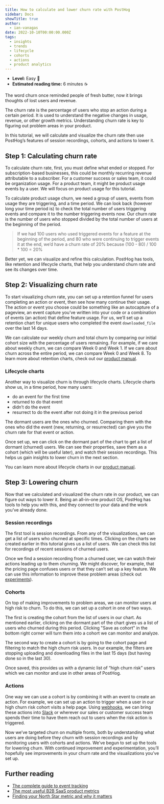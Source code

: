 ```yaml
---
title: How to calculate and lower churn rate with PostHog
sidebar: Docs
showTitle: true
author:
  - ian-vanagas
date: 2022-10-10T00:00:00.000Z
tags:
  - insights
  - trends
  - lifecycle
  - cohorts
  - actions
  - product analytics
---
```



- **Level:** Easy 🦔
- **Estimated reading time:** 6 minutes ☕️

The word churn once reminded people of fresh butter, now it brings thoughts of lost users and revenue.

The churn rate is the percentage of users who stop an action during a certain period. It is used to understand the negative changes in usage, revenue, or other growth metrics. Understanding churn rate is key to figuring out problem areas in your product. 

In this tutorial, we will calculate and visualize the churn rate then use PostHog’s features of session recordings, cohorts, and actions to lower it.

## Step 1: Calculating churn rate

To calculate churn rate, first, you must define what ended or stopped. For subscription-based businesses, this could be monthly recurring revenue attributable to a subscriber. For a customer success or sales team, it could be organization usage. For a product team, it might be product usage events by a user. We will focus on product usage for this tutorial.

To calculate product usage churn, we need a group of users, events from usage they are triggering, and a time period. We can look back (however long your time period is) to check the total number of users triggering events and compare it to the number triggering events now. Our churn rate is the number of users who stopped divided by the total number of users at the beginning of the period.

> If we had 100 users who used triggered events for a feature at the beginning of the period, and 80 who were continuing to trigger events it at the end, we’d have a churn rate of 20% because (100 - 80) / 100 * 100 = 20%

Better yet, we can visualize and refine this calculation. PostHog has tools, like retention and lifecycle charts, that help you understand churn rate and see its changes over time.

## Step 2: Visualizing churn rate

To start visualizing churn rate, you can set up a retention funnel for users completing an action or event, then see how many continue their usage. The action or event you choose could be something like an autocapture of a pageview, an event capture you’ve written into your code or a combination of events (an action) that define feature usage. For us, we’ll set up a retention chart for unique users who completed the event `downloaded_file` over the last 14 days. 

<ProductScreenshot
    imageLight = {retentionChartLight} 
    imageDark = {retentionChartDark}
    classes="rounded"
    alt="Retention chart"
/>

We can calculate our weekly churn and total churn by comparing our initial cohort size with the percentage of users remaining. For example, if we care about weekly churn, we can compare Week 0 and Week 1. If we care about churn across the entire period, we can compare Week 0 and Week 8. To learn more about retention charts, check out our [product manual](/manual/retention).

### Lifecycle charts

Another way to visualize churn is through lifecycle charts. Lifecycle charts show us, in a time period, how many users:

- do an event for the first time
- returned to do that event
- didn’t do the event
- resurrect to do the event after not doing it in the previous period

The dormant users are the ones who churned. Comparing them with the ones who did the event (new, returning, or resurrected) can give you the churn rate for that event or action.

<ProductScreenshot
    imageLight = {lifeCycleLight} 
    imageDark = {lifeCycleDark}
    classes="rounded"
    alt="Lifecycle chart"
/>

Once set up, we can click on the dormant part of the chart to get a list of dormant (churned) users. We can see their properties, save them as a cohort (which will be useful later), and watch their session recordings. This helps us gain insights to lower churn in the next section.

You can learn more about lifecycle charts in our [product manual](/manual/lifecycle). 

## Step 3: Lowering churn

Now that we calculated and visualized the churn rate in our product, we can figure out ways to lower it. Being an all-in-one product OS, PostHog has tools to help you with this, and they connect to your data and the work you’ve already done.

### Session recordings

The first tool is session recordings. From any of the visualizations, we can get a list of users who churned at specific times. Clicking on the charts we created earlier in this tutorial gives us a list of users. We can check this list for recordings of recent sessions of churned users.

Once we find a session recording from a churned user, we can watch their actions leading up to them churning. We might discover, for example, that the pricing page confuses users or that they can’t set up a key feature. We can use this information to improve these problem areas (check out [experiments](/manual/experimentation)).

### Cohorts

On top of making improvements to problem areas, we can monitor users at high risk to churn. To do this, we can set up a cohort in one of two ways.

The first is creating the cohort from the list of users in our chart. As mentioned earlier, clicking on the dormant part of the chart gives us a list of users who churned during this period. Clicking "Save as cohort" in the bottom right corner will turn them into a cohort we can monitor and analyze.

The second way to create a cohort is by going to the cohort page and filtering to match the high churn risk users. In our example, the filters are stopping uploading and downloading files in the last 15 days (but having done so in the last 30).

<ProductScreenshot
    imageLight = {churnRiskCohortLight} 
    imageDark = {churnRiskCohortDark}
    classes="rounded"
    alt="Churn risk cohort"
/>


Once saved, this provides us with a dynamic list of “high churn risk” users which we can monitor and use in other areas of PostHog.

### Actions

One way we can use a cohort is by combining it with an event to create an action. For example, we can set up an action to trigger when a user in our high churn risk cohort visits a help page. Using [webhooks](/docs/integrate/webhooks), we can bring these actions into [Slack](/docs/integrate/webhooks/slack) or wherever our sales or customer success team spends their time to have them reach out to users when the risk action is triggered.

<ProductScreenshot
    imageLight = {churnRiskActionLight} 
    imageDark = {churnRiskActionDark}
    classes="rounded"
    alt="Churn risk action"
/>

Now we’ve targeted churn on multiple fronts, both by understanding what users are doing before they churn with session recordings and by monitoring users with cohorts and actions. We’ve begun to set up the tools for lowering churn. With continued improvement and experimentation, you’ll hopefully see improvements in your churn rate and the visualizations you’ve set up.

## Further reading

- [The complete guide to event tracking](/tutorials/event-tracking-guide)
- [The most useful B2B SaaS product metrics](/blog/b2b-saas-product-metrics)
- [Finding your North Star metric and why it matters](/blog/north-star-metrics)
